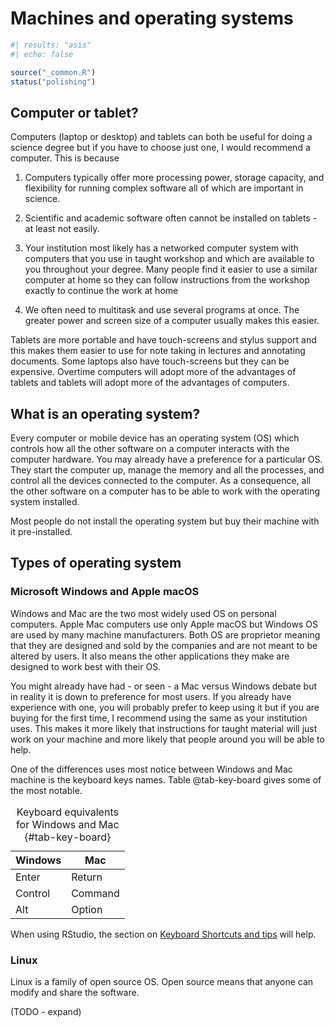 # Machines and operating systems

```r
#| results: "asis"
#| echo: false

source("_common.R")
status("polishing")
```



## Computer or tablet?

Computers (laptop or desktop) and tablets can both be useful for doing a science degree but if you have to choose just one, I would recommend a computer. This is because

1.  Computers typically offer more processing power, storage capacity, and flexibility for running complex software all of which are important in science.

2.  Scientific and academic software often cannot be installed on tablets - at least not easily.

3.  Your institution most likely has a networked computer system with computers that you use in taught workshop and which are available to you throughout your degree. Many people find it easier to use a similar computer at home so they can follow instructions from the workshop exactly to continue the work at home

4.  We often need to multitask and use several programs at once. The greater power and screen size of a computer usually makes this easier.

Tablets are more portable and have touch-screens and stylus support and this makes them easier to use for note taking in lectures and annotating documents. Some laptops also have touch-screens but they can be expensive. Overtime computers will adopt more of the advantages of tablets and tablets will adopt more of the advantages of computers.

## What is an operating system?

Every computer or mobile device has an operating system (OS) which controls how all the other software on a computer interacts with the computer hardware. You may already have a preference for a particular OS. They start the computer up, manage the memory and all the processes, and control all the devices connected to the computer. As a consequence, all the other software on a computer has to be able to work with the operating system installed.

Most people do not install the operating system but buy their machine with it pre-installed.

## Types of operating system

### Microsoft Windows and Apple macOS

Windows and Mac are the two most widely used OS on personal computers. Apple Mac computers use only Apple macOS but Windows OS are used by many machine manufacturers. Both OS are proprietor meaning that they are designed and sold by the companies and are not meant to be altered by users. It also means the other applications they make are designed to work best with their OS.

You might already have had - or seen - a Mac versus Windows debate but in reality it is down to preference for most users. If you already have experience with one, you will probably prefer to keep using it but if you are buying for the first time, I recommend using the same as your institution uses. This makes it more likely that instructions for taught material will just work on your machine and more likely that people around you will be able to help.

One of the differences uses most notice between Windows and Mac machine is the keyboard keys names. Table @tab-key-board gives some of the most notable.

| Windows | Mac     |
|---------|---------|
| Enter   | Return  |
| Control | Command |
| Alt     | Option  |


: Keyboard equivalents for Windows and Mac {#tab-key-board}

When using RStudio, the section on [Keyboard Shortcuts and tips](keyboard_shortcuts_tips.qmd) will help.


### Linux 

Linux is a family of open source OS. Open source means that anyone can modify and share the software.

(TODO - expand)

